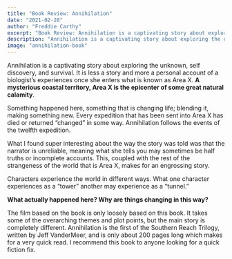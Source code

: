 ```yaml
---
title: "Book Review: Annihilation"
date: "2021-02-28"
author: "Freddie Carthy"
excerpt: "Book Review: Annihilation is a captivating story about exploring the unknown, self discovery, and survival."
description: "Annihilation is a captivating story about exploring the unknown, self discovery, and survival. It is less a story and more a personal account of a biologist’s experiences once she enters what is known as Area X. A mysterious coastal territory, Area X is the epicenter of some great natural calamity"
image: "annihilation-book"
---
```


Annihilation is a captivating story about exploring the unknown, self discovery, and survival. It is less a story and more a personal account of a biologist’s experiences once she enters what is known as Area X. **A mysterious coastal territory, Area X is the epicenter of some great natural calamity**.

Something happened here, something that is changing life; blending it, making something new. Every expedition that has been sent into Area X has died or returned “changed” in some way. Annihilation follows the events of the twelfth expedition.

What I found super interesting about the way the story was told was that the narrator is unreliable, meaning what she tells you may sometimes be half truths or incomplete accounts. This, coupled with the rest of the strangeness of the world that is Area X, makes for an engrossing story.

Characters experience the world in different ways. What one character experiences as a “tower” another may experience as a “tunnel.”

**What actually happened here? Why are things changing in this way?**

The film based on the book is only loosely based on this book. It takes some of the overarching themes and plot points, but the main story is completely different. Annihilation is the first of the Southern Reach Trilogy, written by Jeff VanderMeer, and is only about 200 pages long which makes for a very quick read. I recommend this book to anyone looking for a quick fiction fix.
